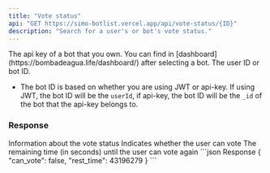 ```yaml
---
title: "Vote status"
api: "GET https://simo-botlist.vercel.app/api/vote-status/{ID}"
description: "Search for a user's or bot's vote status."
---
```


<ParamField header="Authorization" type="string" placeholder="API KEY" required>
  The api key of a bot that you own. You can find in [dashboard](https://bombadeagua.life/dashboard/) after selecting a bot.
</ParamField>
<ParamField type="string" path="ID" required>
  The user ID or bot ID.
</ParamField>

- The bot ID is based on whether you are using JWT or api-key. If using JWT, the bot ID will be the `userId`, if api-key, the bot ID will be the `_id` of the bot that the api-key belongs to.
### Response

<ResponseField name="VoteStatus" type="object">
    Information about the vote status
    <Expandable>
        <ResponseField name="can_vote" type="boolean">
            Indicates whether the user can vote
        </ResponseField>
        <ResponseField name="rest_time" type="number">
            The remaining time (in seconds) until the user can vote again
        </ResponseField>
    </Expandable>
</ResponseField>


<ResponseExample>
```json Response
{
    "can_vote": false,
    "rest_time": 43196279
}
```
</ResponseExample>
